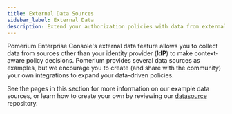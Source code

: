 ```yaml
---
title: External Data Sources
sidebar_label: External Data
description: Extend your authorization policies with data from external sources.
---
```


Pomerium Enterprise Console's external data feature allows you to collect data from sources other than your identity provider (**IdP**) to make context-aware policy decisions. Pomerium provides several data sources as examples, but we encourage you to create (and share with the community) your own integrations to expand your data-driven policies.

See the pages in this section for more information on our example data sources, or learn how to create your own by reviewing our [datasource](https://github.com/pomerium/datasource) repository.
